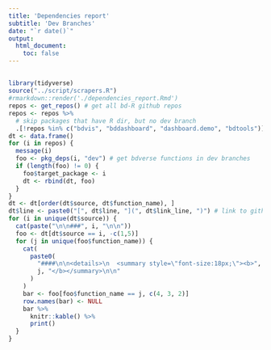 ```yaml
---
title: 'Dependencies report'
subtitle: 'Dev Branches'
date: "`r date()`"
output:
  html_document:
    toc: false
---
```


## {.tabset .tabset-pills}

```r
library(tidyverse)
source("../script/scrapers.R")
#rmarkdown::render('./dependencies_report.Rmd')
repos <- get_repos() # get all bd-R github repos
repos <- repos %>%
  # skip packages that have R dir, but no dev branch
  .[!repos %in% c("bdvis", "bddashboard", "dashboard.demo", "bdtools")]
dt <- data.frame()
for (i in repos) {
  message(i)
  foo <- pkg_deps(i, "dev") # get bdverse functions in dev branches
  if (length(foo) != 0) {
    foo$target_package <- i
    dt <- rbind(dt, foo)
  }
}
dt <- dt[order(dt$source, dt$function_name), ]
dt$line <- paste0("[", dt$line, "](", dt$link_line, ")") # link to github
for (i in unique(dt$source)) {
  cat(paste("\n\n###", i, "\n\n"))
  foo <- dt[dt$source == i, -c(1,5)]
  for (j in unique(foo$function_name)) {
    cat(
      paste0(
        "####\n\n<details>\n  <summary style=\"font-size:18px;\"><b>", 
        j, "</b></summary>\n\n"
      )
    )
    bar <- foo[foo$function_name == j, c(4, 3, 2)]
    row.names(bar) <- NULL
    bar %>%
      knitr::kable() %>%
      print()
  }
}
```
